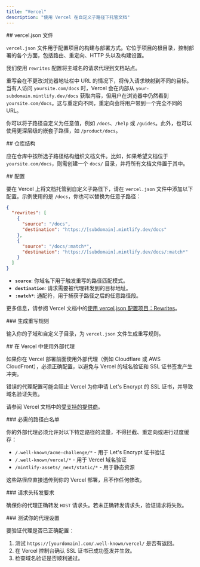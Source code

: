 ```yaml
---
title: "Vercel"
description: "使用 Vercel 在自定义子路径下托管文档"
---
```




<div id="verceljson-file">
  ## vercel.json 文件
</div>

`vercel.json` 文件用于配置项目的构建与部署方式。它位于项目的根目录，控制部署的各个方面，包括路由、重定向、HTTP 头以及构建设置。

我们使用 `rewrites` 配置将主域名的请求代理到文档站点。

重写会在不更改浏览器地址栏中 URL 的情况下，将传入请求映射到不同的目标。当有人访问 `yoursite.com/docs` 时，Vercel 会在内部从 `your-subdomain.mintlify.dev/docs` 获取内容，但用户在浏览器中仍然看到 `yoursite.com/docs`。这与重定向不同，重定向会将用户带到一个完全不同的 URL。

你可以将子路径自定义为任意值，例如 `/docs`、`/help` 或 `/guides`。此外，也可以使用更深层级的嵌套子路径，如 `/product/docs`。

<div id="repository-structure">
  ## 仓库结构
</div>

应在仓库中按所选子路径结构组织文档文件。比如，如果希望文档位于 `yoursite.com/docs`，则需创建一个 `docs/` 目录，并将所有文档文件置于其中。

<div id="configuration">
  ## 配置
</div>

要在 Vercel 上将文档托管到自定义子路径下，请在 `vercel.json` 文件中添加以下配置。示例使用的是 `/docs`，你也可以替换为任意子路径：

```json
{
  "rewrites": [
    {
      "source": "/docs",
      "destination": "https://[subdomain].mintlify.dev/docs"
    },
    {
      "source": "/docs/:match*",
      "destination": "https://[subdomain].mintlify.dev/docs/:match*"
    }
  ]
}
```

* **`source`**: 你域名下用于触发重写的路径匹配模式。
* **`destination`**: 请求需要被代理转发到的目标地址。
* **`:match*`**: 通配符，用于捕获子路径之后的任意路径段。

更多信息，请参阅 Vercel 文档中的[使用 vercel.json 配置项目：Rewrites](https://vercel.com/docs/projects/project-configuration#rewrites)。


<div id="generate-rewrites">
  ### 生成重写规则
</div>

输入你的子域和自定义子目录，为 `vercel.json` 文件生成重写规则。

<VercelJsonGenerator />

<div id="using-external-proxies-with-vercel">
  ## 在 Vercel 中使用外部代理
</div>

如果你在 Vercel 部署前面使用外部代理（例如 Cloudflare 或 AWS CloudFront），必须正确配置，以避免与 Vercel 的域名验证和 SSL 证书签发产生冲突。

错误的代理配置可能会阻止 Vercel 为你申请 Let's Encrypt 的 SSL 证书，并导致域名验证失败。

请参阅 Vercel 文档中的[受支持的提供商](https://vercel.com/guides/how-to-setup-verified-proxy#supported-providers-verified-proxy-lite)。

<div id="required-path-allowlist">
  ### 必需的路径白名单
</div>

你的外部代理必须允许对以下特定路径的流量，不得拦截、重定向或进行过度缓存：

- `/.well-known/acme-challenge/*` - 用于 Let's Encrypt 证书验证
- `/.well-known/vercel/*` - 用于 Vercel 域名验证
- `/mintlify-assets/_next/static/*` - 用于静态资源

这些路径应直接透传到你的 Vercel 部署，且不作任何修改。

<div id="header-forwarding-requirements">
  ### 请求头转发要求
</div>

确保你的代理正确转发 `HOST` 请求头。若未正确转发请求头，验证请求将失败。

<div id="testing-your-proxy-setup">
  ### 测试你的代理设置
</div>

要验证代理是否已正确配置：

1. 测试 `https://[yourdomain].com/.well-known/vercel/` 是否有返回。
2. 在 Vercel 控制台确认 SSL 证书已成功签发并生效。
3. 检查域名验证是否顺利通过。